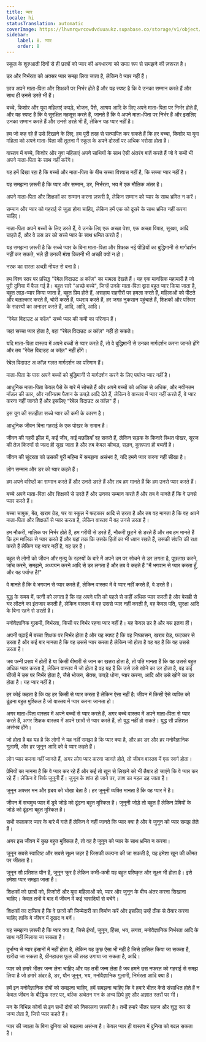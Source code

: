 ```yaml
---
title: प्यार
locale: hi
statusTranslation: automatic
coverImage: https://lhvmrqwrcowdvduuaukz.supabase.co/storage/v1/object/public/strapi-uploads/small_cover-educacion-fundamental.webp-2d51a7828a2b1309555be27f7e2a61a0.webp
sidebar:
    label: 8. प्यार
    order: 8
---
```

स्कूल के शुरुआती दिनों से ही छात्रों को प्यार की अवधारणा को समग्र रूप से समझने की ज़रूरत है।

डर और निर्भरता को अक्सर प्यार समझ लिया जाता है, लेकिन वे प्यार नहीं हैं।

छात्र अपने माता-पिता और शिक्षकों पर निर्भर होते हैं और यह स्पष्ट है कि वे उनका सम्मान करते हैं और साथ ही उनसे डरते भी हैं।

बच्चे, किशोर और युवा महिलाएं कपड़े, भोजन, पैसे, आश्रय आदि के लिए अपने माता-पिता पर निर्भर होते हैं, और यह स्पष्ट है कि वे सुरक्षित महसूस करते हैं, जानते हैं कि वे अपने माता-पिता पर निर्भर हैं और इसलिए उनका सम्मान करते हैं और उनसे डरते भी हैं, लेकिन यह प्यार नहीं है।

हम जो कह रहे हैं उसे दिखाने के लिए, हम पूरी तरह से सत्यापित कर सकते हैं कि हर बच्चा, किशोर या युवा महिला को अपने माता-पिता की तुलना में स्कूल के अपने दोस्तों पर अधिक भरोसा होता है।

वास्तव में बच्चे, किशोर और युवा महिलाएं अपने साथियों के साथ ऐसी अंतरंग बातें करते हैं जो वे कभी भी अपने माता-पिता के साथ नहीं करेंगे।

यह हमें दिखा रहा है कि बच्चों और माता-पिता के बीच सच्चा विश्वास नहीं है, कि सच्चा प्यार नहीं है।

यह समझना ज़रूरी है कि प्यार और सम्मान, डर, निर्भरता, भय में एक मौलिक अंतर है।

अपने माता-पिता और शिक्षकों का सम्मान करना ज़रूरी है, लेकिन सम्मान को प्यार के साथ भ्रमित न करें।

सम्मान और प्यार को गहराई से जुड़ा होना चाहिए, लेकिन हमें एक को दूसरे के साथ भ्रमित नहीं करना चाहिए।

माता-पिता अपने बच्चों के लिए डरते हैं, वे उनके लिए एक अच्छा पेशा, एक अच्छा विवाह, सुरक्षा, आदि चाहते हैं, और वे उस डर को सच्चे प्यार के साथ भ्रमित करते हैं।

यह समझना ज़रूरी है कि सच्चे प्यार के बिना माता-पिता और शिक्षक नई पीढ़ियों का बुद्धिमानी से मार्गदर्शन नहीं कर सकते, भले ही उनकी मंशा कितनी भी अच्छी क्यों न हो।

नरक का रास्ता अच्छी नीयत से बना है।

हम विश्व स्तर पर प्रसिद्ध "रेबेल विदाउट अ कॉज़" का मामला देखते हैं। यह एक मानसिक महामारी है जो पूरी दुनिया में फैल गई है। बहुत सारे "अच्छे बच्चे", जिन्हें उनके माता-पिता द्वारा बहुत प्यार किया जाता है, बहुत लाड़-प्यार किया जाता है, बहुत प्रिय होते हैं, असहाय राहगीरों पर हमला करते हैं, महिलाओं को पीटते और बलात्कार करते हैं, चोरी करते हैं, पथराव करते हैं, हर जगह नुकसान पहुंचाते हैं, शिक्षकों और परिवार के सदस्यों का अनादर करते हैं, आदि, आदि, आदि।

"रेबेल विदाउट अ कॉज़" सच्चे प्यार की कमी का परिणाम हैं।

जहां सच्चा प्यार होता है, वहां "रेबेल विदाउट अ कॉज़" नहीं हो सकते।

यदि माता-पिता वास्तव में अपने बच्चों से प्यार करते हैं, तो वे बुद्धिमानी से उनका मार्गदर्शन करना जानते होंगे और तब "रेबेल विदाउट अ कॉज़" नहीं होंगे।

रेबेल विदाउट अ कॉज़ गलत मार्गदर्शन का परिणाम हैं।

माता-पिता के पास अपने बच्चों को बुद्धिमानी से मार्गदर्शन करने के लिए पर्याप्त प्यार नहीं है।

आधुनिक माता-पिता केवल पैसे के बारे में सोचते हैं और अपने बच्चों को अधिक से अधिक, और नवीनतम मॉडल की कार, और नवीनतम फैशन के कपड़े आदि देते हैं, लेकिन वे वास्तव में प्यार नहीं करते हैं, वे प्यार करना नहीं जानते हैं और इसलिए "रेबेल विदाउट अ कॉज़" हैं।

इस युग की सतहीता सच्चे प्यार की कमी के कारण है।

आधुनिक जीवन बिना गहराई के एक पोखर के समान है।

जीवन की गहरी झील में, कई जीव, कई मछलियाँ रह सकते हैं, लेकिन सड़क के किनारे स्थित पोखर, सूरज की तेज़ किरणों से जल्द ही सूख जाता है और तब केवल कीचड़, सड़न, कुरूपता ही बचती है।

जीवन की सुंदरता को उसकी पूरी महिमा में समझना असंभव है, यदि हमने प्यार करना नहीं सीखा है।

लोग सम्मान और डर को प्यार कहते हैं।

हम अपने वरिष्ठों का सम्मान करते हैं और उनसे डरते हैं और तब हम मानते हैं कि हम उनसे प्यार करते हैं।

बच्चे अपने माता-पिता और शिक्षकों से डरते हैं और उनका सम्मान करते हैं और तब वे मानते हैं कि वे उनसे प्यार करते हैं।

बच्चा चाबुक, बेंत, खराब ग्रेड, घर या स्कूल में फटकार आदि से डरता है और तब वह मानता है कि वह अपने माता-पिता और शिक्षकों से प्यार करता है, लेकिन वास्तव में वह उनसे डरता है।

हम नौकरी, मालिक पर निर्भर होते हैं, हम गरीबी से डरते हैं, नौकरी छूटने से डरते हैं और तब हम मानते हैं कि हम मालिक से प्यार करते हैं और यहां तक कि उसके हितों का भी ध्यान रखते हैं, उसकी संपत्ति की रक्षा करते हैं लेकिन यह प्यार नहीं है, यह डर है।

बहुत से लोगों को जीवन और मृत्यु के रहस्यों के बारे में अपने दम पर सोचने से डर लगता है, पूछताछ करने, जांच करने, समझने, अध्ययन करने आदि से डर लगता है और तब वे कहते हैं "मैं भगवान से प्यार करता हूँ, और यह पर्याप्त है!"

वे मानते हैं कि वे भगवान से प्यार करते हैं, लेकिन वास्तव में वे प्यार नहीं करते हैं, वे डरते हैं।

युद्ध के समय में, पत्नी को लगता है कि वह अपने पति को पहले से कहीं अधिक प्यार करती है और बेसब्री से घर लौटने का इंतजार करती है, लेकिन वास्तव में वह उससे प्यार नहीं करती है, वह केवल पति, सुरक्षा आदि के बिना रहने से डरती है।

मनोवैज्ञानिक गुलामी, निर्भरता, किसी पर निर्भर रहना प्यार नहीं है। यह केवल डर है और बस इतना ही।

अपनी पढ़ाई में बच्चा शिक्षक पर निर्भर होता है और यह स्पष्ट है कि वह निष्कासन, खराब ग्रेड, फटकार से डरता है और कई बार मानता है कि वह उससे प्यार करता है लेकिन जो होता है वह यह है कि वह उससे डरता है।

जब पत्नी प्रसव में होती है या किसी बीमारी से जान का खतरा होता है, तो पति मानता है कि वह उससे बहुत अधिक प्यार करता है, लेकिन वास्तव में जो होता है वह यह है कि उसे उसे खोने का डर होता है, वह कई चीजों में उस पर निर्भर होता है, जैसे भोजन, सेक्स, कपड़े धोना, प्यार करना, आदि और उसे खोने का डर होता है। यह प्यार नहीं है।

हर कोई कहता है कि वह हर किसी से प्यार करता है लेकिन ऐसा नहीं है: जीवन में किसी ऐसे व्यक्ति को ढूंढना बहुत मुश्किल है जो वास्तव में प्यार करना जानता हो।

अगर माता-पिता वास्तव में अपने बच्चों से प्यार करते हैं, अगर बच्चे वास्तव में अपने माता-पिता से प्यार करते हैं, अगर शिक्षक वास्तव में अपने छात्रों से प्यार करते हैं, तो युद्ध नहीं हो सकते। युद्ध सौ प्रतिशत असंभव होंगे।

जो होता है वह यह है कि लोगों ने यह नहीं समझा है कि प्यार क्या है, और हर डर और हर मनोवैज्ञानिक गुलामी, और हर जुनून आदि को वे प्यार कहते हैं।

लोग प्यार करना नहीं जानते हैं, अगर लोग प्यार करना जानते होते, तो जीवन वास्तव में एक स्वर्ग होता।

प्रेमियों का मानना ​​है कि वे प्यार कर रहे हैं और कई तो खून से लिखने को भी तैयार हो जाएंगे कि वे प्यार कर रहे हैं। लेकिन वे सिर्फ जुनूनी हैं। जुनून के शांत हो जाने पर, ताश का महल ढह जाता है।

जुनून अक्सर मन और हृदय को धोखा देता है। हर जुनूनी व्यक्ति मानता है कि वह प्यार में है।

जीवन में सचमुच प्यार में डूबे जोड़े को ढूंढना बहुत मुश्किल है। जुनूनी जोड़े तो बहुत हैं लेकिन प्रेमियों के जोड़े को ढूंढना बहुत मुश्किल है।

सभी कलाकार प्यार के बारे में गाते हैं लेकिन वे नहीं जानते कि प्यार क्या है और वे जुनून को प्यार समझ लेते हैं।

अगर इस जीवन में कुछ बहुत मुश्किल है, तो वह है जुनून को प्यार के साथ भ्रमित न करना।

जुनून सबसे स्वादिष्ट और सबसे सूक्ष्म जहर है जिसकी कल्पना की जा सकती है, यह हमेशा खून की कीमत पर जीतता है।

जुनून सौ प्रतिशत यौन है, जुनून क्रूर है लेकिन कभी-कभी यह बहुत परिष्कृत और सूक्ष्म भी होता है। इसे हमेशा प्यार समझा जाता है।

शिक्षकों को छात्रों को, किशोरों और युवा महिलाओं को, प्यार और जुनून के बीच अंतर करना सिखाना चाहिए। केवल तभी वे बाद में जीवन में कई त्रासदियों से बचेंगे।

शिक्षकों का दायित्व है कि वे छात्रों की जिम्मेदारी का निर्माण करें और इसलिए उन्हें ठीक से तैयार करना चाहिए ताकि वे जीवन में दुखद न बनें।

यह समझना ज़रूरी है कि प्यार क्या है, जिसे ईर्ष्या, जुनून, हिंसा, भय, लगाव, मनोवैज्ञानिक निर्भरता आदि के साथ नहीं मिलाया जा सकता है।

दुर्भाग्य से प्यार इंसानों में नहीं होता है, लेकिन यह कुछ ऐसा भी नहीं है जिसे हासिल किया जा सकता है, खरीदा जा सकता है, ग्रीनहाउस फूल की तरह उगाया जा सकता है, आदि।

प्यार को हमारे भीतर जन्म लेना चाहिए और यह तभी जन्म लेता है जब हमने उस नफरत को गहराई से समझ लिया है जो हमारे अंदर है, डर, यौन जुनून, भय, मनोवैज्ञानिक गुलामी, निर्भरता आदि क्या हैं।

हमें इन मनोवैज्ञानिक दोषों को समझना चाहिए, हमें समझना चाहिए कि वे हमारे भीतर कैसे संसाधित होते हैं न केवल जीवन के बौद्धिक स्तर पर, बल्कि अचेतन मन के अन्य छिपे हुए और अज्ञात स्तरों पर भी।

मन के विभिन्न कोनों से इन सभी दोषों को निकालना ज़रूरी है। तभी हमारे भीतर सहज और शुद्ध रूप से जन्म लेता है, जिसे प्यार कहते हैं।

प्यार की ज्वाला के बिना दुनिया को बदलना असंभव है। केवल प्यार ही वास्तव में दुनिया को बदल सकता है।
